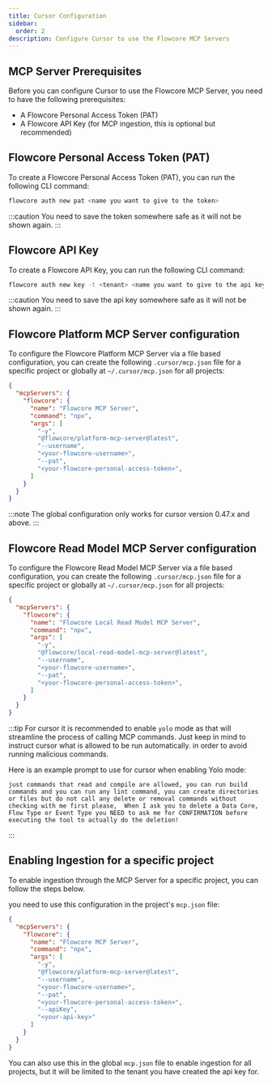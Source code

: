 ```yaml
---
title: Cursor Configuration
sidebar:
  order: 2
description: Configure Cursor to use the Flowcore MCP Servers
---
```




## MCP Server Prerequisites

Before you can configure Cursor to use the Flowcore MCP Server, you need to have the following prerequisites:

- A Flowcore Personal Access Token (PAT)
- A Flowcore API Key (for MCP ingestion, this is optional but recommended)

## Flowcore Personal Access Token (PAT)

To create a Flowcore Personal Access Token (PAT), you can run the following CLI command:

```bash
flowcore auth new pat <name you want to give to the token>
```

:::caution
You need to save the token somewhere safe as it will not be shown again.
:::

## Flowcore API Key

To create a Flowcore API Key, you can run the following CLI command:

```bash
flowcore auth new key -t <tenant> <name you want to give to the api key>
```

:::caution
You need to save the api key somewhere safe as it will not be shown again.
:::

## Flowcore Platform MCP Server configuration

To configure the Flowcore Platform MCP Server via a file based configuration, you can create the following `.cursor/mcp.json` file for a specific project or globally at `~/.cursor/mcp.json` for all projects:

```json
{
  "mcpServers": {
    "flowcore": {
      "name": "Flowcore MCP Server",
      "command": "npx",
      "args": [
        "-y",
        "@flowcore/platform-mcp-server@latest",
        "--username",
        "<your-flowcore-username>",
        "--pat",
        "<your-flowcore-personal-access-token>",
      ]
    }
  }
}
```

:::note
The global configuration only works for cursor version 0.47.x and above.
:::

## Flowcore Read Model MCP Server configuration

To configure the Flowcore Read Model MCP Server via a file based configuration, you can create the following `.cursor/mcp.json` file for a specific project or globally at `~/.cursor/mcp.json` for all projects:

```json
{
  "mcpServers": {
    "flowcore": {
      "name": "Flowcore Local Read Model MCP Server",
      "command": "npx",
      "args": [
        "-y",
        "@flowcore/local-read-model-mcp-server@latest",
        "--username",
        "<your-flowcore-username>",
        "--pat",
        "<your-flowcore-personal-access-token>",
      ]
    }
  }
}
```

:::tip
For cursor it is recommended to enable `yolo` mode as that will streamline the process of calling MCP commands. Just keep in mind to instruct cursor what is allowed to be run automatically. in order to avoid running malicious commands.

Here is an example prompt to use for cursor when enabling Yolo mode:

```
just commands that read and compile are allowed, you can run build commands and you can run any lint command, you can create directories or files but do not call any delete or removal commands without checking with me first please,  When I ask you to delete a Data Core, Flow Type or Event Type you NEED to ask me for CONFIRMATION before executing the tool to actually do the deletion!
```
:::

## Enabling Ingestion for a specific project

To enable ingestion through the MCP Server for a specific project, you can follow the steps below.

you need to use this configuration in the project's `mcp.json` file:

```json
{
  "mcpServers": {
    "flowcore": {
      "name": "Flowcore MCP Server",
      "command": "npx",
      "args": [
        "-y",
        "@flowcore/platform-mcp-server@latest",
        "--username",
        "<your-flowcore-username>",
        "--pat",
        "<your-flowcore-personal-access-token>",
        "--apiKey",
        "<your-api-key>"
      ]
    }
  }
}
```

You can also use this in the global `mcp.json` file to enable ingestion for all projects, but it will be limited to the tenant you have created the api key for.